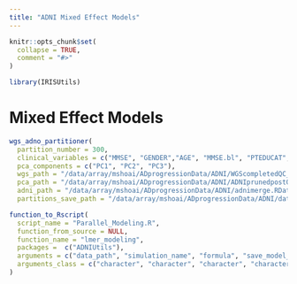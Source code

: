```yaml
---
title: "ADNI Mixed Effect Models"
---
```


```r
knitr::opts_chunk$set(
  collapse = TRUE,
  comment = "#>"
)
```

```r
library(IRISUtils)
```

# Mixed Effect Models

```r
wgs_adno_partitioner(
  partition_number = 300,
  clinical_variables = c("MMSE", "GENDER","AGE", "MMSE.bl", "PTEDUCAT", "PTID", "VISID"),
  pca_components = c("PC1", "PC2", "PC3"),
  wgs_path = "/data/array/mshoai/ADprogressionData/ADNI/WGScompletedQC_phenoed.raw",
  pca_path = "/data/array/mshoai/ADprogressionData/ADNI/ADNIprunedpostQCPCA.eigenvec",
  adni_path = "/data/array/mshoai/ADprogressionData/ADNI/adnimerge.RData",
  partitions_save_path = "/data/array/mshoai/ADprogressionData/ADNI/data_partitions/")
```


```r
function_to_Rscript(
  script_name = "Parallel_Modeling.R", 
  function_from_source = NULL,
  function_name = "lmer_modeling",
  packages =  c("ADNIUtils"),
  arguments = c("data_path", "simulation_name", "formula", "save_model_path"),
  arguments_class = c("character", "character", "character", "character")
)
```

